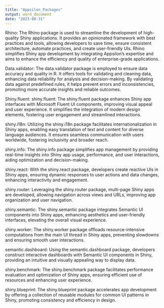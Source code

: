 ```yaml
---
title: "Appsilon_Packages"
output: word_document
date: "2023-08-31"
---
```


Rhino: The Rhino package is used to streamline the development of high-quality Shiny applications. It provides an opinionated framework with best practices and tools, allowing developers to save time, ensure consistent architecture, automate practices, and create user-friendly UIs. Rhino simplifies Shiny app development by integrating Appsilon's expertise and aims to enhance the efficiency and quality of enterprise-grade applications.

Data.validator: 
The data.validator package is employed to ensure data accuracy and quality in R. It offers tools for validating and cleaning data, enhancing data reliability for analysis and decision-making. By validating data against predefined rules, it helps prevent errors and inconsistencies, promoting more accurate insights and reliable outcomes.

Shiny.fluent: shiny.fluent: The shiny.fluent package enhances Shiny app interfaces with Microsoft Fluent UI components, improving visual appeal and user experience. It simplifies the integration of modern design elements, fostering user engagement and streamlined interactions.

shiny.i18n: Utilizing the shiny.i18n package facilitates internationalization in Shiny apps, enabling easy translation of text and content for diverse language audiences. It ensures seamless communication with users worldwide, fostering inclusivity and broader reach.

shiny.info: The shiny.info package simplifies app management by providing real-time insights into Shiny app usage, performance, and user interactions, aiding optimization and decision-making.

shiny.react: With the shiny.react package, developers create reactive UIs in Shiny apps, ensuring dynamic responses to user actions and data changes, enhancing interactivity and engagement.

shiny.router: Leveraging the shiny.router package, multi-page Shiny apps are developed, allowing navigation across views and URLs, improving app organization and user navigation.

shiny.semantic: The shiny.semantic package integrates Semantic UI components into Shiny apps, enhancing aesthetics and user-friendly interfaces, elevating the overall visual experience.

shiny.worker: The shiny.worker package offloads resource-intensive computations from the main UI thread in Shiny apps, preventing slowdowns and ensuring smooth user interactions.

semantic.dashboard: Using the semantic.dashboard package, developers construct interactive dashboards with Semantic UI components in Shiny, providing an intuitive and visually appealing way to display data.

shiny.benchmark: The shiny.benchmark package facilitates performance evaluation and optimization of Shiny apps, ensuring efficient use of resources and enhancing user experience.

shiny.blueprint: The shiny.blueprint package accelerates app development by offering a collection of reusable modules for common UI patterns in Shiny, promoting consistency and efficiency in design.